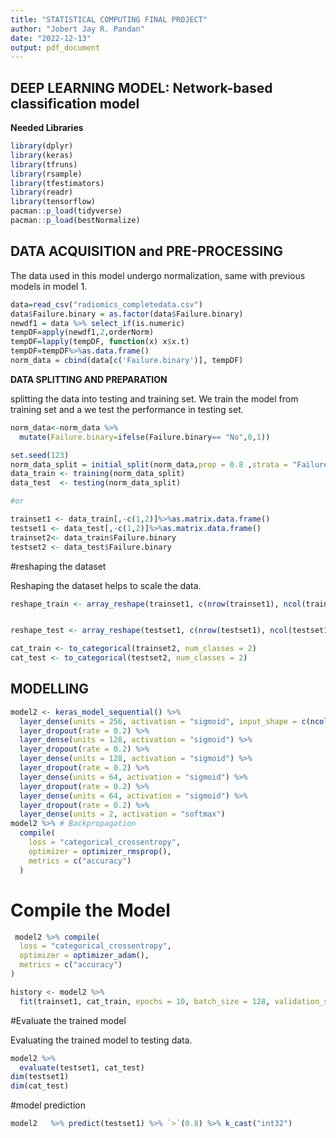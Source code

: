 ---
title: "STATISTICAL COMPUTING FINAL PROJECT"
author: "Jobert Jay R. Pandan"
date: "2022-12-13"
output: pdf_document
---



## DEEP LEARNING MODEL: Network-based classification model


__Needed Libraries__

```{r, message=FALSE, warning=FALSE}
library(dplyr)
library(keras)
library(tfruns) 
library(rsample) 
library(tfestimators) 
library(readr)
library(tensorflow)
pacman::p_load(tidyverse)
pacman::p_load(bestNormalize)
```

## DATA ACQUISITION and PRE-PROCESSING

The data used in this model undergo normalization, same with previous models in model 1.
```{r,message=FALSE, warning=FALSE}
data=read_csv("radiomics_completedata.csv")
data$Failure.binary = as.factor(data$Failure.binary)
newdf1 = data %>% select_if(is.numeric)
tempDF=apply(newdf1,2,orderNorm)
tempDF=lapply(tempDF, function(x) x$x.t)
tempDF=tempDF%>%as.data.frame()
norm_data = cbind(data[c('Failure.binary')], tempDF)

```



__DATA SPLITTING AND PREPARATION__

splitting the data into testing and training set. We train the model from training set and a we test the performance in testing set.
```{r}
norm_data<-norm_data %>%
  mutate(Failure.binary=ifelse(Failure.binary== "No",0,1))

set.seed(123)
norm_data_split = initial_split(norm_data,prop = 0.8 ,strata = "Failure.binary")
data_train <- training(norm_data_split)
data_test  <- testing(norm_data_split)

#or 

trainset1 <- data_train[,-c(1,2)]%>%as.matrix.data.frame()
testset1 <- data_test[,-c(1,2)]%>%as.matrix.data.frame()
trainset2<- data_train$Failure.binary
testset2 <- data_test$Failure.binary
```

#reshaping the dataset

Reshaping the dataset helps to scale the data.

```{r, warning=FALSE, message=FALSE}
reshape_train <- array_reshape(trainset1, c(nrow(trainset1), ncol(trainset1)))


reshape_test <- array_reshape(testset1, c(nrow(testset1), ncol(testset1)))

cat_train <- to_categorical(trainset2, num_classes = 2)
cat_test <- to_categorical(testset2, num_classes = 2)
```

## MODELLING

```{r}
model2 <- keras_model_sequential() %>%
  layer_dense(units = 256, activation = "sigmoid", input_shape = c(ncol(trainset1))) %>%
  layer_dropout(rate = 0.2) %>%
  layer_dense(units = 128, activation = "sigmoid") %>%
  layer_dropout(rate = 0.2) %>%
  layer_dense(units = 128, activation = "sigmoid") %>%
  layer_dropout(rate = 0.2) %>%
  layer_dense(units = 64, activation = "sigmoid") %>% 
  layer_dropout(rate = 0.2) %>%
  layer_dense(units = 64, activation = "sigmoid") %>% 
  layer_dropout(rate = 0.2) %>%
  layer_dense(units = 2, activation = "softmax")
model2 %>% # Backpropagation
  compile(
    loss = "categorical_crossentropy",
    optimizer = optimizer_rmsprop(),
    metrics = c("accuracy")
  )
```


# Compile the Model
```{r}
 model2 %>% compile(
  loss = "categorical_crossentropy",
  optimizer = optimizer_adam(),
  metrics = c("accuracy")
)

history <- model2 %>% 
  fit(trainset1, cat_train, epochs = 10, batch_size = 128, validation_split = 0.15)
```


#Evaluate the trained model 

Evaluating the trained model to testing data. 
```{r}
model2 %>%
  evaluate(testset1, cat_test)
dim(testset1)
dim(cat_test)
```


#model prediction
```{r}
model2   %>% predict(testset1) %>% `>`(0.8) %>% k_cast("int32")
```
